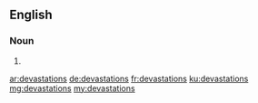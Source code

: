 {{also|dévastations}}
==English==

===Noun===
{{head|en|noun plural form}}

# {{plural of|devastation|lang=en}}

[[ar:devastations]]
[[de:devastations]]
[[fr:devastations]]
[[ku:devastations]]
[[mg:devastations]]
[[my:devastations]]